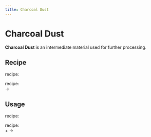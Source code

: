 ```yaml
---
title: Charcoal Dust
---
```


<ItemImage file="charcoal_dust" alt="Charcoal Dust" size="200" />

# Charcoal Dust

**Charcoal Dust** is an intermediate material used for further processing.

## Recipe

<McItem slug="minecraft:crafting_table" inline={true}/> recipe:  
<CraftingTable recipe="input techreborn:small_pile_of_charcoal_dust techreborn:small_pile_of_charcoal_dust air input techreborn:small_pile_of_charcoal_dust techreborn:small_pile_of_charcoal_dust air input air air air output techreborn:charcoal_dust"/>

<McItem slug="techreborn:grinder" inline={true}/> recipe:  
<McItem slug="minecraft:charcoal" inline={true}/> → <McItem slug="techreborn:charcoal_dust" inline={true}/>

## Usage

<McItem slug="minecraft:crafting_table" inline={true}/> recipe:  
<CraftingTable recipe="input air air air input air techreborn:charcoal_dust air input air air air output techreborn:small_pile_of_charcoal_dust,4"/>

<McItem slug="techreborn:industrial_electrolyzer" inline={true}/> recipe:  
<McItem slug="techreborn:charcoal_dust" inline={true}/> + <McItem slug="techreborn:empty_cell" inline={true}/> → <McItem slug="techreborn:carbon_cell" inline={true}/>
